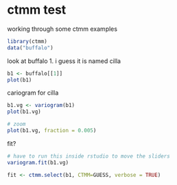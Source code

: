 # ctmm test

working through some ctmm examples

```r
library(ctmm)
data("buffalo")
```

look at buffalo 1. i guess it is named cilla

```r
b1 <- buffalo[[1]]
plot(b1)
```

cariogram for cilla

```r
b1.vg <- variogram(b1)
plot(b1.vg)

# zoom
plot(b1.vg, fraction = 0.005)
```

fit?
```r
# have to run this inside rstudio to move the sliders
variogram.fit(b1.vg)
```

```r
fit <- ctmm.select(b1, CTMM=GUESS, verbose = TRUE)
```